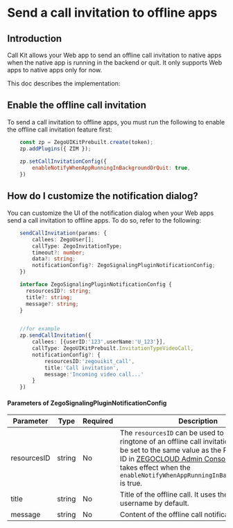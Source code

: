 # Send a call invitation to offline apps


## Introduction


Call Kit allows your Web app to send an offline call invitation to native apps when the native app is running in the backend or quit. It only supports Web apps to native apps only for now.

This doc describes the implementation:


## Enable the offline call invitation

To send a call invitation to offline apps, you must run the following to enable the offline call invitation feature first:

```js
    const zp = ZegoUIKitPrebuilt.create(token);
    zp.addPlugins({ ZIM });
    
    zp.setCallInvitationConfig({
        enableNotifyWhenAppRunningInBackgroundOrQuit: true,
    })
```

## How do I customize the notification dialog?

You can customize the UI of the notification dialog when your Web apps send a call invitation to offline apps. To do so, refer to the following:

```typescript
    sendCallInvitation(params: {
        callees: ZegoUser[];
        callType: ZegoInvitationType;
        timeout?: number;
        data?: string;
        notificationConfig?: ZegoSignalingPluginNotificationConfig;
    })

    interface ZegoSignalingPluginNotificationConfig {
      resourcesID?: string;
      title?: string;
      message?: string;
    }


    //for example 
    zp.sendCallInvitation({
        callees: [{userID:'123',userName:'U_123'}],
        callType: ZegoUIKitPrebuilt.InvitationTypeVideoCall,
        notificationConfig?: {
            resourcesID:'zegouikit_call',
            title:'Call invitation', 
            message:'Incoming video call...'
        }
    })
```

#### Parameters of ZegoSignalingPluginNotificationConfig
| Parameter   | Type   | Required | Description                                                                                                                                                                                                                                                                                           |
| ----------- | ------ | -------- | ----------------------------------------------------------------------------------------------------------------------------------------------------------------------------------------------------------------------------------------------------------------------------------------------------- |
| resourcesID | string | No       | The `resourcesID` can be used to specify the ringtone of an offline call invitation, which must be set to the same value as the Push Resource ID in [ZEGOCLOUD Admin Console](https://console.zegocloud.com). This only takes effect when the `enableNotifyWhenAppRunningInBackgroundOrQuit` is true. |
| title       | string | No       | Title of the offline call. It uses the sender's username by default.                                                                                                                                                                                                                                  |
| message     | string | No       | Content of the offline call notification.                                                                                                                                                                                                                                                             |

